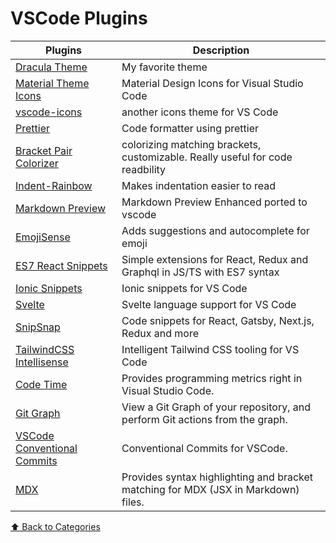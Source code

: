 # VSCode Plugins

| Plugins                                                                                                               | Description                                                                        |
| --------------------------------------------------------------------------------------------------------------------- | ---------------------------------------------------------------------------------- |
| [Dracula Theme](https://marketplace.visualstudio.com/items?itemName=dracula-theme.theme-dracula)                      | My favorite theme                                                                  |
| [Material Theme Icons](https://marketplace.visualstudio.com/items?itemName=PKief.material-icon-theme)                 | Material Design Icons for Visual Studio Code                                       |
| [vscode-icons](https://marketplace.visualstudio.com/items?itemName=vscode-icons-team.vscode-icons)                    | another icons theme for VS Code                                                    |
| [Prettier](https://marketplace.visualstudio.com/items?itemName=esbenp.prettier-vscode)                                | Code formatter using prettier                                                      |
| [Bracket Pair Colorizer](https://marketplace.visualstudio.com/items?itemName=CoenraadS.bracket-pair-colorizer)        | colorizing matching brackets, customizable. Really useful for code readbility      |
| [Indent-Rainbow](https://marketplace.visualstudio.com/items?itemName=oderwat.indent-rainbow)                          | Makes indentation easier to read                                                   |
| [Markdown Preview](https://marketplace.visualstudio.com/items?itemName=shd101wyy.markdown-preview-enhanced)           | Markdown Preview Enhanced ported to vscode                                         |
| [EmojiSense](https://marketplace.visualstudio.com/items?itemName=bierner.emojisense)                                  | Adds suggestions and autocomplete for emoji                                        |
| [ES7 React Snippets](https://marketplace.visualstudio.com/items?itemName=dsznajder.es7-react-js-snippets)             | Simple extensions for React, Redux and Graphql in JS/TS with ES7 syntax            |
| [Ionic Snippets](https://marketplace.visualstudio.com/items?itemName=fivethree.vscode-ionic-snippets)                 | Ionic snippets for VS Code                                                         |
| [Svelte](https://marketplace.visualstudio.com/items?itemName=svelte.svelte-vscode)                                    | Svelte language support for VS Code                                                |
| [SnipSnap](https://marketplace.visualstudio.com/items?itemName=snipsnapdev.snipsnap-vscode)                           | Code snippets for React, Gatsby, Next.js, Redux and more                           |
| [TailwindCSS Intellisense](https://marketplace.visualstudio.com/items?itemName=bradlc.vscode-tailwindcss)             | Intelligent Tailwind CSS tooling for VS Code                                       |
| [Code Time](https://marketplace.visualstudio.com/items?itemName=softwaredotcom.swdc-vscode)                           | Provides programming metrics right in Visual Studio Code.                          |
| [Git Graph](https://marketplace.visualstudio.com/items?itemName=mhutchie.git-graph)                                   | View a Git Graph of your repository, and perform Git actions from the graph.       |
| [VSCode Conventional Commits](https://marketplace.visualstudio.com/items?itemName=vivaxy.vscode-conventional-commits) | Conventional Commits for VSCode.                                                   |
| [MDX](https://marketplace.visualstudio.com/items?itemName=silvenon.mdx)                                               | Provides syntax highlighting and bracket matching for MDX (JSX in Markdown) files. |

[⬆️ Back to Categories](/bookmarks)
